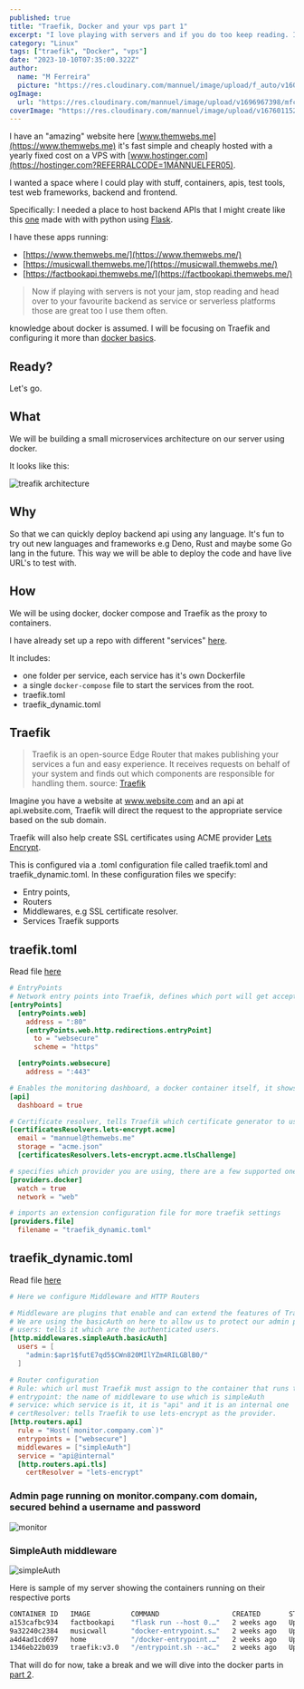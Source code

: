 ```yaml
---
published: true
title: "Traefik, Docker and your vps part 1"
excerpt: "I love playing with servers and if you do too keep reading. I will show you how to setup a Traefik proxy and docker environment on your VPS."
category: "Linux"
tags: ["traefik", "Docker", "vps"]
date: "2023-10-10T07:35:00.322Z"
author:
  name: "M Ferreira"
  picture: "https://res.cloudinary.com/mannuel/image/upload/f_auto/v1604067445/images/mee.jpg"
ogImage:
  url: "https://res.cloudinary.com/mannuel/image/upload/v1696967398/mfcom/traefik-docker.png"
coverImage: "https://res.cloudinary.com/mannuel/image/upload/v1676011525/mfcom/ssh-login.png"
---
```


I have an "amazing" website here [www.themwebs.me](https://www.themwebs.me) it's fast simple and cheaply hosted with a yearly fixed cost on a VPS with [www.hostinger.com](https://hostinger.com?REFERRALCODE=1MANNUELFER05).

I wanted a space where I could play with stuff, containers, apis, test tools, test web frameworks, backend and frontend.

Specifically: I needed a place to host backend APIs that I might create like this [one](https://factbookapi.themwebs.me/population-levels) made with with python using [Flask](https://flask.palletsprojects.com).

I have these apps running:

- [https://www.themwebs.me/](https://www.themwebs.me/)
- [https://musicwall.themwebs.me/](https://musicwall.themwebs.me/)
- [https://factbookapi.themwebs.me/](https://factbookapi.themwebs.me/)

> Now if playing with servers is not your jam, stop reading and head over to your favourite backend as service or serverless platforms those are great too I use them often.

knowledge about docker is assumed. I will be focusing on Traefik and configuring it more than [docker basics](https://www.docker.com/101-tutorial).

## Ready?

Let's go.

## What

We will be building a small microservices architecture on our server using docker.

It looks like this:

![treafik architecture](https://res.cloudinary.com/mannuel/image/upload/v1698482073/mfcom/treafik-flow.png)

## Why

So that we can quickly deploy backend api using any language. It's fun to try out new languages and frameworks e.g Deno, Rust and maybe some Go lang in the future. This way we will be able to deploy the code and have live URL's to test with.

## How

We will be using docker, docker compose and Traefik as the proxy to containers.

I have already set up a repo with different "services" [here](https://github.com/mannuelf/them-webs-vps).

It includes:

- one folder per service, each service has it's own Dockerfile
- a single `docker-compose` file to start the services from the root.
- traefik.toml
- traefik_dynamic.toml

## Traefik

> Traefik is an open-source Edge Router that makes publishing your services a fun and easy experience. It receives requests on behalf of your system and finds out which components are responsible for handling them.
> source: [Traefik](https://doc.traefik.io/traefik)

Imagine you have a website at www.website.com and an api at api.website.com, Traefik will direct the request to the appropriate service based on the sub domain.

Traefik will also help create SSL certificates using ACME provider [Lets Encrypt](https://letsencrypt.org/).

This is configured via a .toml configuration file called traefik.toml and traefik_dynamic.toml. In these configuration files we specify:

- Entry points,
- Routers
- Middlewares, e.g SSL certificate resolver.
- Services Traefik supports

## traefik.toml

Read file [here](https://github.com/mannuelf/them-webs-vps/blob/main/traefik.toml)

```toml
# EntryPoints
# Network entry points into Traefik, defines which port will get accept traffick on either TCP or UDP
[entryPoints]
  [entryPoints.web]
    address = ":80"
    [entryPoints.web.http.redirections.entryPoint]
      to = "websecure"
      scheme = "https"

  [entryPoints.websecure]
    address = ":443"

# Enables the monitoring dashboard, a docker container itself, it shows you an overview of all your running containers (services)
[api]
  dashboard = true

# Certificate resolver, tells Traefik which certificate generator to use and configures the admin email.
[certificatesResolvers.lets-encrypt.acme]
  email = "mannuel@themwebs.me"
  storage = "acme.json"
  [certificatesResolvers.lets-encrypt.acme.tlsChallenge]

# specifies which provider you are using, there are a few supported ones (Kubernetes, Marathon, Rancher)
[providers.docker]
  watch = true
  network = "web"

# imports an extension configuration file for more traefik settings
[providers.file]
  filename = "traefik_dynamic.toml"
```

## traefik_dynamic.toml

Read file [here](https://github.com/mannuelf/them-webs-vps/blob/main/traefik_dynamic.toml)

```toml
# Here we configure Middleware and HTTP Routers

# Middleware are plugins that enable and can extend the features of Traefik
# We are using the basicAuth on here to allow us to protect our admin portal website that shows our running containters
# users: tells it which are the authenticated users.
[http.middlewares.simpleAuth.basicAuth]
  users = [
    "admin:$apr1$futE7qd5$CWn820MIlYZm4RILGBlB0/"
  ]

# Router configuration
# Rule: which url must Traefik must assign to the container that runs the web portal site, so entering https://monitor.company.com will load the admin site.
# entrypoint: the name of middleware to use which is simpleAuth
# service: which service is it, it is "api" and it is an internal one
# certResolver: tells Traefik to use lets-encrypt as the provider.
[http.routers.api]
  rule = "Host(`monitor.company.com`)"
  entrypoints = ["websecure"]
  middlewares = ["simpleAuth"]
  service = "api@internal"
  [http.routers.api.tls]
    certResolver = "lets-encrypt"
```

### Admin page running on monitor.company.com domain, secured behind a username and password

![monitor](https://res.cloudinary.com/mannuel/image/upload/v1698484441/mfcom/monitor.themwebs.me_dashboard_.png)

### SimpleAuth middleware

![simpleAuth](https://res.cloudinary.com/mannuel/image/upload/v1698484440/mfcom/monitor.themwebs.me_dashboard__1.png)

Here is sample of my server showing the containers running on their respective ports

```bash
CONTAINER ID   IMAGE          COMMAND                  CREATED       STATUS       PORTS                                                                      NAMES
a153cafbc934   factbookapi    "flask run --host 0.…"   2 weeks ago   Up 2 weeks   5000/tcp                                                                   factbookapi-service
9a32240c2384   musicwall      "docker-entrypoint.s…"   2 weeks ago   Up 2 weeks   3000/tcp                                                                   musicwall-service
a4d4ad1cd697   home           "/docker-entrypoint.…"   2 weeks ago   Up 2 weeks   80/tcp                                                                     home-service
1346eb22b039   traefik:v3.0   "/entrypoint.sh --ac…"   2 weeks ago   Up 2 weeks   0.0.0.0:80->80/tcp, :::80->80/tcp, 0.0.0.0:443->443/tcp, :::443->443/tcp   traefik

```

That will do for now, take a break and we will dive into the docker parts in [part 2](https://mannuelferreira.com/posts/traefik-docker-and-vps-part-2).
